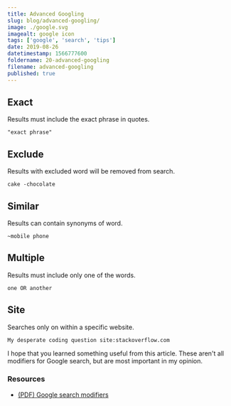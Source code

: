 ```yaml
---
title: Advanced Googling
slug: blog/advanced-googling/
image: ./google.svg
imagealt: google icon
tags: ['google', 'search', 'tips']
date: 2019-08-26
datetimestamp: 1566777600
foldername: 20-advanced-googling
filename: advanced-googling
published: true
---
```


## Exact

Results must include the exact phrase in quotes.

```
"exact phrase"
```

## Exclude

Results with excluded word will be removed from search.

```
cake -chocolate
```

## Similar

Results can contain synonyms of word.

```
~mobile phone
```

## Multiple

Results must include only one of the words.

```
one OR another
```

## Site

Searches only on within a specific website.

```
My desperate coding question site:stackoverflow.com
```

I hope that you learned something useful from this article. These aren't all modifiers for Google search, but are most important in my opinion.

### Resources

- [(PDF) Google search modifiers](https://static.googleusercontent.com/media/www.google.com/en//educators/downloads/Tips_Tricks_17x22.pdf)
